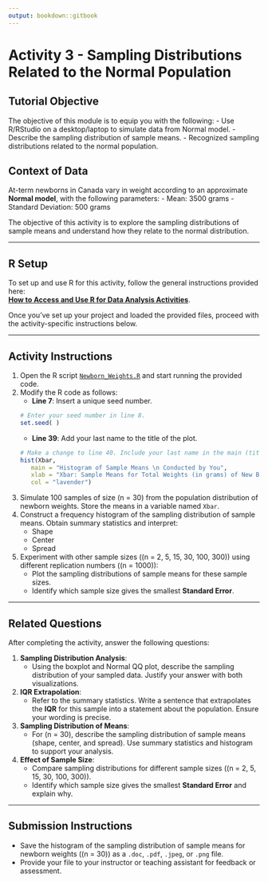 ```yaml
---
output: bookdown::gitbook
---
```

# Activity 3 - Sampling Distributions Related to the Normal Population

## Tutorial Objective

The objective of this module is to equip you with the following:
- Use R/RStudio on a desktop/laptop to simulate data from Normal model. 
- Describe the sampling distribution of sample means. 
- Recognized sampling distributions related to the normal population.

## Context of Data

At-term newborns in Canada vary in weight according to an approximate **Normal model**, with the following parameters:
- Mean: 3500 grams
- Standard Deviation: 500 grams

The objective of this activity is to explore the sampling distributions of sample means and understand how they relate to the normal distribution.

---

## R Setup

To set up and use R for this activity, follow the general instructions provided here:  
[**How to Access and Use R for Data Analysis Activities**](#how-to-set-up-r-for-data-analysis-activities).

Once you’ve set up your project and loaded the provided files, proceed with the activity-specific instructions below.

---

## Activity Instructions

1. Open the R script [`Newborn_Weights.R`](https://raw.githubusercontent.com/aslemand/Data-Analysis-Activities/main/data/Activity_3/Newborn_Weights.R) and start running the provided code.
2. Modify the R code as follows:
   - **Line 7**: Insert a unique seed number.
   ```r
   # Enter your seed number in line 8.
   set.seed( )
   ```
   - **Line 39**: Add your last name to the title of the plot.
   ```r
   # Make a change to line 40. Include your last name in the main (title) argument.
   hist(Xbar, 
      main = "Histogram of Sample Means \n Conducted by You", 
      xlab = "Xbar: Sample Means for Total Weights (in grams) of New Borns", 
      col = "lavender")
   ```
3. Simulate 100 samples of size \(n = 30\) from the population distribution of newborn weights. Store the means in a variable named `Xbar`.
4. Construct a frequency histogram of the sampling distribution of sample means. Obtain summary statistics and interpret:
   - Shape
   - Center
   - Spread
5. Experiment with other sample sizes (\(n = 2, 5, 15, 30, 100, 300\)) using different replication numbers (\(n = 1000\)):
   - Plot the sampling distributions of sample means for these sample sizes.
   - Identify which sample size gives the smallest **Standard Error**.

---

## Related Questions

After completing the activity, answer the following questions:

1. **Sampling Distribution Analysis**:
   - Using the boxplot and Normal QQ plot, describe the sampling distribution of your sampled data. Justify your answer with both visualizations.

2. **IQR Extrapolation**:
   - Refer to the summary statistics. Write a sentence that extrapolates the **IQR** for this sample into a statement about the population. Ensure your wording is precise.

3. **Sampling Distribution of Means**:
   - For \(n = 30\), describe the sampling distribution of sample means (shape, center, and spread). Use summary statistics and histogram to support your analysis.

4. **Effect of Sample Size**:
   - Compare sampling distributions for different sample sizes (\(n = 2, 5, 15, 30, 100, 300\)).
   - Identify which sample size gives the smallest **Standard Error** and explain why.

---

## Submission Instructions

- Save the histogram of the sampling distribution of sample means for newborn weights (\(n = 30\)) as a `.doc`, `.pdf`, `.jpeg`, or `.png` file.
- Provide your file to your instructor or teaching assistant for feedback or assessment.
